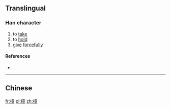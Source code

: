 {{also|掗}}
==Translingual==

===Han character===
{{Han char|rn=64|rad=手|as=06|sn=9|four=|canj=QMTC|ids=⿰扌亚}}

# to [[take]]
# to [[hold]]
# [[give]] [[forcefully]]

====References====
* {{Han ref|kx=0431.171|hdz=31867.030|uh=631C|ud=25372}}

----

==Chinese==
{{zh-see|掗}}

[[fr:挜]]
[[pl:挜]]
[[zh:挜]]